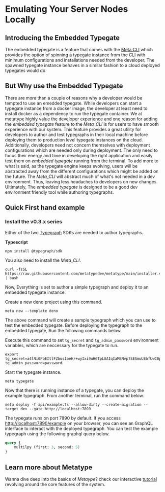 

# Emulating Your Server Nodes Locally

<BlogIntro text="Metatype is a platform which allows developers to solely focus on functional aspect of their applications by powering them with rich declarative API development tools to program and deploy in a cloud first environment. One component of Metatype is the [Typegate](/docs/reference/typegate), a serverless GraphQL/Rest gateway for processing queries. This post is about how we in metatype made a dev friendly access to a typegate instance namely Embedded Typegate." />



## Introducing the Embedded Typegate

The embedded typegate is a feature that comes with the [Meta CLI](/docs/reference/meta-cli) which provides the option of spinning a typegate instance from the CLI with minimum configurations and installations needed from the developer. The spawned typegate instance behaves in a similar fashion to a cloud deployed typegates would do. 


## But Why use the Embedded Typegate

There are more than a couple of reasons why a developer would be tempted to use an emedded typegate. While developers can start a typegate instance from a docker image, the developer at least need to install docker as a dependency to run the typegate container. We at metatype highly value the developer experience and one reason for adding the _embedded typegate_ feature to the _Meta_CLI_ is for users to have smooth experience with our system. 
This feature provides a great utility for developers to author and test typegraphs in their local machine before deploying them to production level typegate instances on the cloud.
Additionally, developers need not concern themselves with deployment configurations which are needed only during deployment. The only need to focus their energy and time in developing the right application and easily test them on _embedded typegate_ running from the terminal. To add more to what is said, as the typegate engine keeps evolving, users will be abstracted away from the different configurations which might be added on the future. The _Meta_CLI_ will abstract much of what's not needed in a dev environment. Thus, leaving less headaches to developers on new changes.
Ultimately, The _embedded typegate_ is designed to be a good dev environment friendly tool while authoring typegraphs.


## Quick First hand example

### Install the v0.3.x series

Either of the two [Typegraph](/docs/reference/typegraph) SDKs are needed to author typegraphs.

**Typescript**
```shell
npm install @typegraph/sdk
```

You also need to install the _Meta_CLI_.
```shell
curl -fsSL https://raw.githubusercontent.com/metatypedev/metatype/main/installer.sh | bash
```

Now, Everything is set to author a simple typegraph and deploy it to an embedded typegate instance.

Create a new deno project using this command. 
```shell
meta new --template deno
```

The above command will create a sample typegraph which you can use to test the embedded typegate. 
Before deploying the typegraph to the embedded typegate, Run the following commands below.

Execute this command to set `tg_secret` and `tg_admin_password` environment variables, which are neccessary for the typegate to run. 
```shell
export tg_secret=a4lNi0PbEItlFZbus1oeH/+wyIxi9uH6TpL8AIqIaMBNvp7SESmuUBbfUwC0prxhGhZqHw8vMDYZAGMhSZ4fLw== tg_admin_password=password
```

Start the typegate instance.
```shell
meta typegate
```

Now that there is running instance of a typegate, you can deploy the example typegraph. From another terminal, run the command below.
```shell
meta deploy -f api/example.ts --allow-dirty --create-migration --target dev --gate http://localhost:7890
```

The typegate runs on port 7890 by default. If you access [http://localhost:7890/example](http://localhost:7890/example) on your browser, you can see an GraphQL interface to interact with the deployed typegraph. You can test the example typegraph using the following graphql query below.
```graphql
query {
    multilpy (first: 3, second: 5)
}
```

## Learn more about Metatype

Wanna dive deep into the basics of _Metaype_? check our interactive [tutorial](/docs/tutorials/metatype-basics) revolving around the core features of the system.
